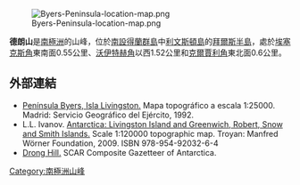 [[Image:Byers-Peninsula-location-map.png|thumb]]

'''德朗山'''是[[南極洲|南極洲]]的山峰，位於[[南設得蘭群島|南設得蘭群島]]中[[利文斯頓島|利文斯頓島]]的[[拜爾斯半島|拜爾斯半島]]，處於[[埃塞克斯角|埃塞克斯角]]東南面0.55公里、[[沃伊特赫角|沃伊特赫角]]以西1.52公里和[[克爾賈利角|克爾賈利角]]東北面0.6公里。

{{coord|62|34|44.7|S|61|10|29.6|W|display=title}}

==外部連結==
* [https://web.archive.org/web/20131109084308/http://hercules.cedex.es/Ecosistemas/ByersRadar.pdf#55#55 Península Byers, Isla Livingston.] Mapa topográfico a escala 1:25000. Madrid: Servicio Geográfico del Ejército, 1992.
* L.L. Ivanov. [http://apcbg.org/image023.jpg Antarctica: Livingston Island and Greenwich, Robert, Snow and Smith Islands.] {{Wayback|url=http://apcbg.org/image023.jpg |date=20080424075823 }} Scale 1:120000 topographic map.  Troyan: Manfred Wörner Foundation, 2009.  ISBN 978-954-92032-6-4
* [http://data.aad.gov.au/aadc/gaz/scar/display_name.cfm?gaz_id=134706 Drong Hill.] {{Wayback|url=http://data.aad.gov.au/aadc/gaz/scar/display_name.cfm?gaz_id=134706 |date=20120527131623 }} SCAR Composite Gazetteer of Antarctica.

{{Antarctica-geo-stub}}
[[Category:南極洲山峰|Category:南極洲山峰]]